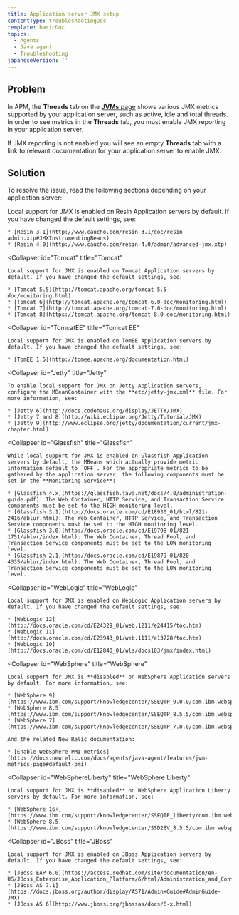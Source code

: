 ```yaml
---
title: Application server JMX setup
contentType: troubleshootingDoc
template: basicDoc
topics:
  - Agents
  - Java agent
  - Troubleshooting
japaneseVersion: ''
---
```


## Problem

In APM, the **Threads** tab on the [**JVMs** page](/docs/agents/java-agent/features/jvm-metrics-page) shows various JMX metrics supported by your application server, such as active, idle and total threads. In order to see metrics in the **Threads** tab, you must enable JMX reporting in your application server.

If JMX reporting is not enabled you will see an empty **Threads** tab with a link to relevant documentation for your application server to enable JMX.

## Solution

To resolve the issue, read the following sections depending on your application server:

<CollapserGroup>
  <Collapser
    id="Resin"
    title="Resin"
  >
    Local support for JMX is enabled on Resin Application servers by default. If you have changed the default settings, see:

    * [Resin 3.1](http://www.caucho.com/resin-3.1/doc/resin-admin.xtp#JMXInstrumentingBeans)
    * [Resin 4.0](http://www.caucho.com/resin-4.0/admin/advanced-jmx.xtp)
  </Collapser>

  <Collapser
    id="Tomcat"
    title="Tomcat"
  >
    Local support for JMX is enabled on Tomcat Application servers by default. If you have changed the default settings, see:

    * [Tomcat 5.5](http://tomcat.apache.org/tomcat-5.5-doc/monitoring.html)
    * [Tomcat 6](http://tomcat.apache.org/tomcat-6.0-doc/monitoring.html)
    * [Tomcat 7](http://tomcat.apache.org/tomcat-7.0-doc/monitoring.html)
    * [Tomcat 8](https://tomcat.apache.org/tomcat-8.0-doc/monitoring.html)
  </Collapser>

  <Collapser
    id="TomcatEE"
    title="Tomcat EE"
  >
    Local support for JMX is enabled on TomEE Application servers by default. If you have changed the default settings, see:

    * [TomEE 1.5](http://tomee.apache.org/documentation.html)
  </Collapser>

  <Collapser
    id="Jetty"
    title="Jetty"
  >
    To enable local support for JMX on Jetty Application servers, configure the MBeanContainer with the **etc/jetty-jmx.xml** file. For more information, see:

    * [Jetty 6](http://docs.codehaus.org/display/JETTY/JMX)
    * [Jetty 7 and 8](http://wiki.eclipse.org/Jetty/Tutorial/JMX)
    * [Jetty 9](http://www.eclipse.org/jetty/documentation/current/jmx-chapter.html)
  </Collapser>

  <Collapser
    id="Glassfish"
    title="Glassfish"
  >
    While local support for JMX is enabled on Glassfish Application servers by default, the MBeans which actually provide metric information default to `OFF`. For the appropriate metrics to be gathered by the application server, the following components must be set in the **Monitoring Service**:

    * [Glassfish 4.x](https://glassfish.java.net/docs/4.0/administration-guide.pdf): The Web Container, HTTP Service, and Transaction Service components must be set to the HIGH monitoring level.
    * [Glassfish 3.1](http://docs.oracle.com/cd/E18930_01/html/821-2416/ablur.html): The Web Container, HTTP Service, and Transaction Service components must be set to the HIGH monitoring level.
    * [Glassfish 3.0](http://docs.oracle.com/cd/E19798-01/821-1751/ablvr/index.html): The Web Container, Thread Pool, and Transaction Service components must be set to the LOW monitoring level.
    * [Glassfish 2.1](http://docs.oracle.com/cd/E19879-01/820-4335/ablur/index.html): The Web Container, Thread Pool, and Transaction Service components must be set to the LOW monitoring level.
  </Collapser>

  <Collapser
    id="WebLogic"
    title="WebLogic"
  >
    Local support for JMX is enabled on WebLogic Application servers by default. If you have changed the default settings, see:

    * [WebLogic 12](http://docs.oracle.com/cd/E24329_01/web.1211/e24415/toc.htm)
    * [WebLogic 11](http://docs.oracle.com/cd/E23943_01/web.1111/e13728/toc.htm)
    * [WebLogic 10](http://docs.oracle.com/cd/E12840_01/wls/docs103/jmx/index.html)
  </Collapser>

  <Collapser
    id="WebSphere"
    title="WebSphere"
  >
    Local support for JMX is **disabled** on WebSphere Application servers by default. For more information, see:

    * [WebSphere 9](https://www.ibm.com/support/knowledgecenter/SSEQTP_9.0.0/com.ibm.websphere.base.doc/ae/csec_rsecmgr2.html)
    * [WebSphere 8.5](https://www.ibm.com/support/knowledgecenter/SSEQTP_8.5.5/com.ibm.websphere.base.doc/ae/csec_rsecmgr2.html)
    * [WebSphere 7](https://www.ibm.com/support/knowledgecenter/SSEQTP_7.0.0/com.ibm.websphere.base.doc/info/aes/ae/csec_rsecmgr2.html)

    And the related New Relic documentation:

    * [Enable WebSphere PMI metrics](https://docs.newrelic.com/docs/agents/java-agent/features/jvm-metrics-page#default-pmi)
  </Collapser>

  <Collapser
    id="WebSphereLiberty"
    title="WebSphere Liberty"
  >
    Local support for JMX is **disabled** on WebSphere Application Liberty servers by default. For more information, see:

    * [WebSphere 16+](https://www.ibm.com/support/knowledgecenter/SSEQTP_liberty/com.ibm.websphere.wlp.doc/ae/cwlp_java2security.html)
    * [WebSphere 8.5](https://www.ibm.com/support/knowledgecenter/SSD28V_8.5.5/com.ibm.websphere.wlp.core.doc/ae/cwlp_java2security.html)
  </Collapser>

  <Collapser
    id="JBoss"
    title="JBoss"
  >
    Local support for JMX is enabled on JBoss Application servers by default. If you have changed the default settings, see:

    * [JBoss EAP 6.0](https://access.redhat.com/site/documentation/en-US/JBoss_Enterprise_Application_Platform/6/html/Administration_and_Configuration_Guide/index.html)
    * [JBoss AS 7.1](https://docs.jboss.org/author/display/AS71/Admin+Guide#AdminGuide-JMX)
    * [JBoss AS 6](http://www.jboss.org/jbossas/docs/6-x.html)
  </Collapser>
</CollapserGroup>
